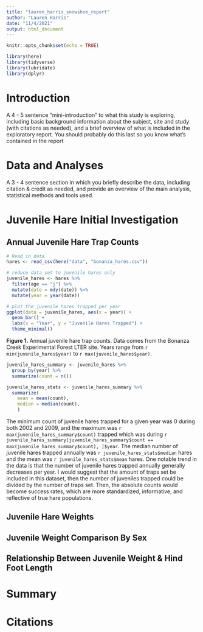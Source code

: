 ```yaml
---
title: "lauren_harris_snowshoe_report"
author: "Lauren Harris"
date: "11/4/2021"
output: html_document
---
```


```r
knitr::opts_chunk$set(echo = TRUE)

library(here)
library(tidyverse)
library(lubridate)
library(dplyr)
```

# Introduction

A 4 - 5 sentence "mini-introduction" to what this study is exploring, including basic background information about the subject, site and study (with citations as needed), and a brief overview of what is included in the exploratory report. You should probably do this last so you know what’s contained in the report

# Data and Analyses

A 3 - 4 sentence section in which you briefly describe the data, including citation & credit as needed, and provide an overview of the main analysis, statistical methods and tools used.

# Juvenile Hare Initial Investigation

## Annual Juvenile Hare Trap Counts
```r
# Read in data
hares <- read_csv(here("data", "bonanza_hares.csv"))

# reduce data set to juvenile hares only
juvenile_hares <- hares %>% 
  filter(age == "j") %>% 
  mutate(date = mdy(date)) %>% 
  mutate(year = year(date))

# plot the juvenile hares trapped per year
ggplot(data = juvenile_hares, aes(x = year)) +
  geom_bar() +
  labs(x = "Year", y = "Juvenile Hares Trapped") +
  theme_minimal()
```

**Figure 1.** Annual juvenile hare trap counts. Data comes from the Bonanza Creek Experimental Forest LTER site. Years range from `r min(juvenile_hares$year)` to `r max(juvenile_hares$year)`. 

```r
juvenile_hares_summary <- juvenile_hares %>% 
  group_by(year) %>% 
  summarize(count = n())

juvenile_hares_stats <- juvenile_hares_summary %>% 
  summarize(
    mean = mean(count), 
    median = median(count), 
    )
```

The minimum count of juvenile hares trapped for a given year was 0 during both 2002 and 2009, and the maximum was `r max(juvenile_hares_summary$count)` trapped which was during `r juvenile_hares_summary[juvenile_hares_summary$count == max(juvenile_hares_summary$count), ]$year`. The median number of juvenile hares trapped annually was `r juvenile_hares_stats$median` hares and the mean was `r juvenile_hares_stats$mean` hares. One notable trend in the data is that the number of juvenile hares trapped annually generally decreases per year. I would suggest that the amount of traps set be included in this dataset, then the number of juveniles trapped could be divided by the number of traps set. Then, the absolute counts would become success rates, which are more standardized, informative, and reflective of true hare populations. 

## Juvenile Hare Weights

## Juvenile Weight Comparison By Sex

## Relationship Between Juvenile Weight & Hind Foot Length

# Summary


# Citations
